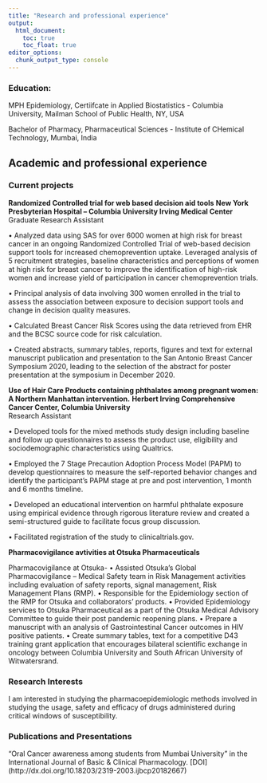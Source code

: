 ```yaml
---
title: "Research and professional experience"
output: 
  html_document:
    toc: true
    toc_float: true
editor_options: 
  chunk_output_type: console
---
```


### Education: 

MPH Epidemiology, Certiifcate in Applied Biostatistics - 
Columbia University, Mailman School of Public Health, NY, USA

Bachelor of Pharmacy, Pharmaceutical Sciences - 
Institute of CHemical Technology, Mumbai, India

## Academic and professional experience  {.tabset}

### Current projects

**Randomized Controlled trial for web based decision aid tools** 
**New York Presbyterian Hospital – Columbia University Irving Medical Center**
Graduate Research Assistant 

•	Analyzed data using SAS for over 6000 women at high risk for breast cancer in an ongoing Randomized Controlled Trial of web-based decision support tools for increased chemoprevention uptake. Leveraged analysis of 5 recruitment strategies, baseline characteristics and perceptions of women at high risk for breast cancer to improve the identification of high-risk women and increase yield of participation in cancer chemoprevention trials. 
 
•	Principal analysis of data involving 300 women enrolled in the trial to assess the association between exposure to decision support tools and change in decision quality measures.

•	Calculated Breast Cancer Risk Scores using the data retrieved from EHR and the BCSC source code for risk calculation.

•	Created abstracts, summary tables, reports, figures and text for external manuscript publication and presentation to the San Antonio Breast Cancer Symposium 2020, leading to the selection of the abstract for poster presentation at the symposium in December 2020.  

**Use of Hair Care Products containing phthalates among pregnant women: A Northern Manhattan intervention.** 
**Herbert Irving Comprehensive Cancer Center, Columbia University**	         	                                  
Research Assistant

•	Developed tools for the mixed methods study design including baseline and follow up questionnaires to assess the product use, eligibility and sociodemographic characteristics using Qualtrics. 

•	Employed the 7 Stage Precaution Adoption Process Model (PAPM) to develop questionnaires to measure the self-reported behavior changes and identify the participant’s PAPM stage at pre and post intervention, 1 month and 6 months timeline. 

•	Developed an educational intervention on harmful phthalate exposure using empirical evidence through rigorous literature review and created a semi-structured guide to facilitate focus group discussion. 

•	Facilitated registration of the study to clinicaltrials.gov. 

**Pharmacovigilance avtivities at Otsuka Pharmaceuticals**

Pharmacovigilance at Otsuka-
•	Assisted Otsuka’s Global Pharmacovigilance – Medical Safety team in Risk Management activities including evaluation of safety reports, signal management, Risk Management Plans (RMP). 
•	Responsible for the Epidemiology section of the RMP for Otsuka and collaborators’ products. 
•	Provided Epidemiology services to Otsuka Pharmaceutical as a part of the Otsuka Medical Advisory Committee to guide their post pandemic reopening plans.
•	Prepare a manuscript with an analysis of Gastrointestinal Cancer outcomes in HIV positive patients. 
•	Create summary tables, text for a competitive D43 training grant application that encourages bilateral scientific exchange in oncology between Columbia University and South African University of Witwatersrand.


### Research Interests

I am interested in studying the pharmacoepidemiologic methods involved in studying the usage, safety and efficacy of drugs administered during critical windows of susceptibility. 

### Publications and Presentations

“Oral Cancer awareness among students from Mumbai University” in the International Journal of Basic & Clinical Pharmacology. 
[DOI] (http://dx.doi.org/10.18203/2319-2003.ijbcp20182667)


